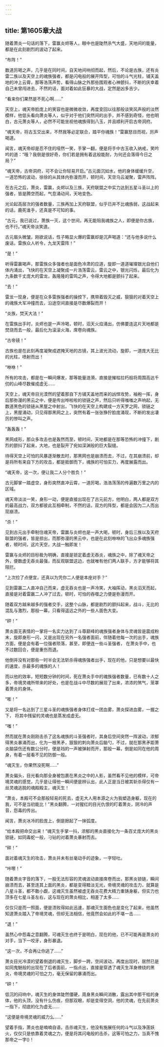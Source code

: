```yaml
---
---
---
```

title: 第1605章大战
---



随着萧炎一句话的落下，雷赢炎烬等人，眼中也是陡然杀气大盛，天地间的能量，都是在此刻剧烈的波动了起来。

“布阵！”

数道厉喝之声，几乎是在同时间，自天地间响彻而起，然后，不论是古族，还有炎雷二族以及天空上的魂族强者，都是闪电般的展开阵型，可怕的斗气光柱，铺天盖地的冲上云霄，那等浩荡声势，看得山脉之外那些围观者心神颤抖，不断的庆幸着自己未曾闯进去，不然的话，面对着如此狂暴的大战，定然是凶多吉少。

“看来你们果然是不死心啊……”

天空上，魂天帝脸庞上的笑容也是微微收敛，再度变回以往那般谈笑风声般的淡然模样，他低头看向萧炎等人，似乎对于他们突然间的出手，并不感到奇怪，他也明白，古元萧炎等人，必然不可能坐视他魂族得到八玉，并且顺利开启古帝洞府。

“魂天帝，将古玉交出来，不然我等必定联合，踏平你魂族！”雷赢怒目而视，厉声喝道。

闻言，魂天帝却是忍不住的哑然一笑，手掌一翻，便是将手中古玉收入纳戒，笑吟吟的道：“哦？我倒是很好奇，你们若是拥有着这般能耐，为何还会落得今日之局？”

“魂天帝，古帝洞府，可不会让你轻易开启。”古元面沉如水，他的身体缓缓升空，一道恐怖的波动，徐徐的从其体内弥漫而开，顿时间，天空乌云凝聚，雷声阵阵。

在古元之后，萧炎，雷赢，炎烬以及三族，天府联盟之中实力达到五星斗圣以上的强者，皆是腾空而起，气息涌动间，天地变色。

光论起高层次的强者数量，三族再加上天府联盟，似乎已并不比魂族弱，这战起来的话，鹿死谁手，还真是不可知的事。

“古元，我已说过，萧族一灭，这个世间，再无能阻我魂族之人，即便是你古族，也不行。”魂天帝淡笑道。

古元眉头微皱，刚欲说话，性子略显火爆的雷赢却是沉声喝道：“还与他多说什么废话，雷族众人听令，九龙天雷阵！”

“是！”

听得雷赢喝声，那雷族众多强者也是面色冷肃的应道，旋即一道道璀璨银光自他们体内涌出，飞快的在天空上凝聚成一片浩荡雷云，雷云之中，银光闪烁，最后化为九条数千丈庞大的雷龙，轰隆隆的雷鸣之声，令得大地都是颤抖了起来。

“去！”

雷龙一现身，便是在众多雷族强者的操控下，携带着毁灭之威，狠狠的对着天空上的魂族大军冲撞而去，沿途空间直接是尽数爆裂而开！

“炎族，焚天大法！”

在雷族出手时，炎烬也是一声冷喝，顿时，滔天火焰涌出，仿佛要连这片天地都是焚烧而去一般，最后化为滚滚火海，席卷向魂族。

“古帝镜！”

古族也是在此刻再度凝聚成遮掩天地的古镜，其上波光流动，旋即，一道庞大无比的光柱，喷射而出！

“咻咻！”

所有的攻击，都是在一瞬间爆发，那等能量涟漪，直接是摧枯拉朽般将周围高达千仞的山峰尽数催成虚无……

天空上，魂天帝目光漠然的望着那自下方铺天盖地而来的凶悍攻势，袖袍一挥，身后那弥漫的黑云之中，便是传出哗啦啦的锁链之声，然后只听得嗤嗤之声响起，无数道黑色的锁链从黑屋之中射出，飞快的在天空上构建成一方天罗之网，锁链之上，黑屋涌动，只见得那黑网之上，突然有着一张张狰狞脸庞涌现，不断的发出凄厉的惨叫之声。

“轰轰轰！”

黑网成形，那众多攻击也是轰然而至，顿时间，天地都是在那等恐怖的冲撞下，剧烈的颤抖了起来，大地，也是裂开了宛如深渊般的巨大裂缝。

待得天空上可怕的风暴逐渐散去时，那黑网也是崩溃而去，不过，在其崩溃前，却是将所有来自下方的攻击，都是抵御而下，魂族的可怕实力，再度展露而出。

“魂天帝，这一次，便让我二人分个胜负！”

古元脚掌一踏虚空，身形突然直冲云霄，一道厉喝，浩浩荡荡的传遍数万里之内的区域。

魂天帝淡淡一笑，身形一动，便是直接出现在了古元前方，他明白，两人都是双方的最高战力，双方都彼此互相牵制，不然的话，双方的阵型，都是会因为二人而出现崩溃。

“杀！”

见到古元出手牵制住魂天帝，雷赢与炎烬也是一声大喝，顿时，身后三族以及天府联盟的强者，皆是掠出，而那弥漫的黑云中，也是在此刻咻咻的飞出众多魂族强者，顿时间，这片天空，大战一触即发！

雷赢与炎烬的目标极为明确，直接是锁定着虚无吞炎，魂族之中，除了魂天帝之外，便数虚无吞炎最强，而反观联盟这边，也就唯有他们两人联手，方才能够将其阻拦。

“上次捡了点便宜，还真以为凭你二人便是本座对手？”

见到雷赢二人直冲自己而来，虚无吞炎也是一声冷笑，大袖挥动，黑炎滔天而起，直接是对着雷赢二人冲了过去，顿时，可怕的吞噬之力便是弥漫而开。

随着双方越来越多的强者交手，这整个山脉，都是剧烈的颤抖起来，战斗，无比的混乱与激烈，那般一幕，只看得遥远之外的一些人面色大变。

“砰！”

萧炎面无表情的一掌将一名实力达到了斗尊巅峰的魂族强者身体与灵魂皆是震成粉末，旋即身形一闪，又是出现在另外一名强者面前，伴随着他每一次的出手，魂族方面，便是会有着一位强者陨落，甚至，即便连一些斗圣强者， 在萧炎手中，也不过数回合，便是重伤而退。

他倒并没有对那些一时半会无法斩杀得魂族强者出手，现在的他，只是想要以最快的速度，杀最多的魂族的人！

而以他的效率，短短数分钟的时间，死在萧炎手中的魂族强者数量，已有数十人之多，帝境灵魂所带来的好处，也是在战斗中尽数的展现了出来，浓浓的煞气，笼罩着萧炎的身体。

“嘭！”

又是将一名达到了三星斗圣的魂族强者身体打成一团血雾，萧炎探进血雾，一握之下， 将其中残留的灵魂也是蒸发成虚无。

“嗤！”

然而就在萧炎刚刚击杀了这名魂族的斗圣强者时，其身后空间突然一阵波动，浓郁得黑炎暴涌而出，化为一根黑矛，狠狠的刺向萧炎后脑勺，不过，就在那黑矛距萧炎脑袋伤还有数公分时，便是裆的一声被弹射而开，那般一幕，倒是如同在他的周身，有着一层看不见的防御一般。

“魂灭生，你果然没死啊……”

萧炎偏头，目光看向那全身被包裹在黑炎之中的人影，虽然看不见他的模样，可帝境灵魂的感觉，几乎是让得他一瞬间便是辨认出，此人正是当日被其斩杀得仅有一丝灵魂逃脱的魂殿殿主，魂灭生！

“萧炎，本殿可不会那般轻易的死去，虚无大人用本源之火为我塑造身躯，现在的我，可不是当初能比！”黑炎翻腾，一对猩红的目光仇恨的盯着萧炎，阴冷的声音，怨毒的传出。

闻言，萧炎冰冷的脸庞上，倒是掀起了一抹弧度。

“给本殿把命交出来！”魂灭生手掌一抖，浓郁的黑炎直接化为一条百丈庞大的黑炎锁链，如同毒蛇一般，刁钻的对着萧炎暴射而去。

“碎！”

面对着魂灭生的攻击，萧炎并未有丝毫动手的迹象，一字轻吐。

“咔嚓！”

随着萧炎字音的落下，一股无法形容的灵魂波动直接席卷而出，那黑炎锁链，瞬间崩溃而去，甚至连其上面的黑炎，都是变得黯淡无光，帝境灵魂的攻击力，就算是八星斗圣，都不敢小觑，这魂灭生虽然被虚无吞炎花费大精力重铸身躯，但实力也顶多在七星斗圣左右，这与现在的萧炎相比，相差了太多……

仅仅只是而一照面，便是溃败得如此迅速，那魂灭生面色也是变化了起来，他虽然知道萧炎踏入了帝境灵魂，但却无法相信，他竟然会如此的不堪一击……

“退！”

虽然心中怨毒之意翻腾，可魂灭生也终于是明白，现在的他，已不可能再是萧炎的对手，当下一咬牙，身形暴退。

“这一次，不会再让你逃了……”

萧炎目光冷漠的望着倒退的魂灭生，脚步一跨，空间波动，再度出现时，居然已是如同鬼魅般的出现在了后者面前，一指点出，直接是穿透了魂灭生浑身缭绕的黑炎，帝境灵魂的可怕之力，毫无保留的暴涌而出。

“砰！”

低沉的闷响中，魂灭生的身体陡然僵硬，周身黑炎瞬间消散，露出其中那干枯的身体，他的头顶，没有什么伤痕，但那双眼，却是变得空洞，他的灵魂，在先前萧炎一指下，彻底的化为虚无……

“这便是帝境灵魂的威力么……”

望着手指，萧炎也是喃喃自语，击杀魂灭生，他没有施展任何的斗气以及净莲妖火，仅仅只是依靠着灵魂之力，便是将其闪电般的击杀，这等可怕之力，当真不愧那帝之一字()！